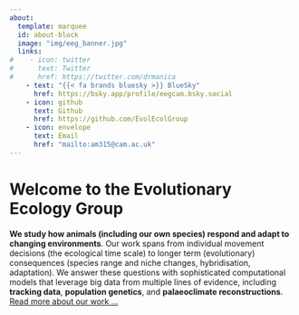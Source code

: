 ```yaml
---
about:
  template: marquee
  id: about-block
  image: "img/eeg_banner.jpg"
  links:
#    - icon: twitter
#      text: Twitter
#      href: https://twitter.com/drmanica
    - text: "{{< fa brands bluesky >}} BlueSky"
      href: https://bsky.app/profile/eegcam.bsky.social
    - icon: github
      text: Github
      href: https://github.com/EvolEcolGroup
    - icon: envelope
      text: Email
      href: "mailto:am315@cam.ac.uk"  
---
```


::: {#about-block}
:::

# Welcome to the Evolutionary Ecology Group

**We study how animals (including our own species) respond and adapt to changing environments**. Our work
spans from individual movement decisions (the ecological time scale) to longer term (evolutionary) 
consequences (species range and niche changes, hybridisation, adaptation). We answer these questions 
with sophisticated computational models that leverage big data from
multiple lines of evidence, including **tracking data**, **population genetics**, and **palaeoclimate reconstructions**.
[Read more about our work ...](./research.html)


